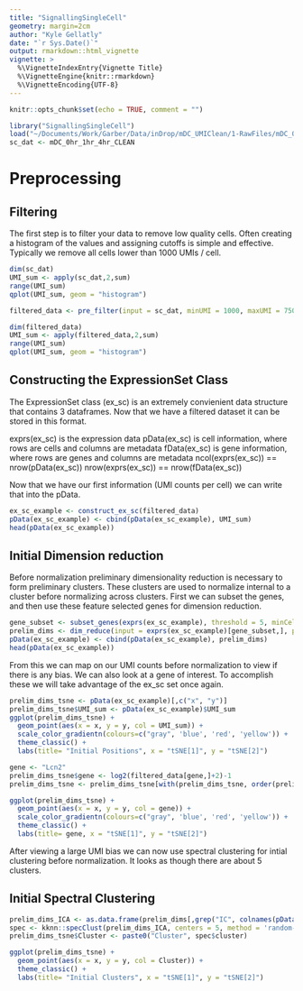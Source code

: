 ```yaml
---
title: "SignallingSingleCell"
geometry: margin=2cm
author: "Kyle Gellatly"
date: "`r Sys.Date()`"
output: rmarkdown::html_vignette
vignette: >
  %\VignetteIndexEntry{Vignette Title}
  %\VignetteEngine{knitr::rmarkdown}
  %\VignetteEncoding{UTF-8}
---
```


```r
knitr::opts_chunk$set(echo = TRUE, comment = "")
```


```r
library("SignallingSingleCell")
load("~/Documents/Work/Garber/Data/inDrop/mDC_UMIClean/1-RawFiles/mDC_0hr_1hr_4hr_CLEAN.Rdata")
sc_dat <- mDC_0hr_1hr_4hr_CLEAN
```

# Preprocessing

## Filtering

The first step is to filter your data to remove low quality cells. Often creating a histogram of the values and assigning cutoffs is simple and effective. Typically we remove all cells lower than 1000 UMIs / cell.

```r
dim(sc_dat)
UMI_sum <- apply(sc_dat,2,sum)
range(UMI_sum)
qplot(UMI_sum, geom = "histogram")

filtered_data <- pre_filter(input = sc_dat, minUMI = 1000, maxUMI = 7500, threshold = 1, minCells = 10)

dim(filtered_data)
UMI_sum <- apply(filtered_data,2,sum)
range(UMI_sum)
qplot(UMI_sum, geom = "histogram")
```

## Constructing the ExpressionSet Class

The ExpressionSet class (ex_sc) is an extremely convienient data structure that contains 3 dataframes. Now that we have a filtered dataset it can be stored in this format.

exprs(ex_sc) is the expression data
pData(ex_sc) is cell information, where rows are cells and columns are metadata
fData(ex_sc) is gene information, where rows are genes and columns are metadata
ncol(exprs(ex_sc)) == nrow(pData(ex_sc))
nrow(exprs(ex_sc)) == nrow(fData(ex_sc))

Now that we have our first information (UMI counts per cell) we can write that into the pData.

```r
ex_sc_example <- construct_ex_sc(filtered_data)
pData(ex_sc_example) <- cbind(pData(ex_sc_example), UMI_sum)
head(pData(ex_sc_example))
```

## Initial Dimension reduction

Before normalization preliminary dimensionality reduction is necessary to form preliminary clusters. These clusters are used to normalize internal to a cluster before normalizing across clusters. First we can subset the genes, and then use these feature selected genes for dimension reduction.

```r
gene_subset <- subset_genes(exprs(ex_sc_example), threshold = 5, minCells = 50)
prelim_dims <- dim_reduce(input = exprs(ex_sc_example)[gene_subset,], pre_reduce = "ICA", nComp = 10, tSNE_perp = 30, print_progress=TRUE)
pData(ex_sc_example) <- cbind(pData(ex_sc_example), prelim_dims)
head(pData(ex_sc_example))
```

From this we can map on our UMI counts before normalization to view if there is any bias. We can also look at a gene of interest. To accomplish these we will take advantage of the ex_sc set once again.

```r
prelim_dims_tsne <- pData(ex_sc_example)[,c("x", "y")]
prelim_dims_tsne$UMI_sum <- pData(ex_sc_example)$UMI_sum
ggplot(prelim_dims_tsne) + 
  geom_point(aes(x = x, y = y, col = UMI_sum)) +
  scale_color_gradientn(colours=c("gray", 'blue', 'red', 'yellow')) +
  theme_classic() + 
  labs(title= "Initial Positions", x = "tSNE[1]", y = "tSNE[2]")

gene <- "Lcn2"
prelim_dims_tsne$gene <- log2(filtered_data[gene,]+2)-1
prelim_dims_tsne <- prelim_dims_tsne[with(prelim_dims_tsne, order(prelim_dims_tsne[,"gene"])), ]

ggplot(prelim_dims_tsne) + 
  geom_point(aes(x = x, y = y, col = gene)) +
  scale_color_gradientn(colours=c("gray", 'blue', 'red', 'yellow')) +
  theme_classic() + 
  labs(title= gene, x = "tSNE[1]", y = "tSNE[2]")
```

After viewing a large UMI bias we can now use spectral clustering for intial clustering before normalization. It looks as though there are about 5 clusters.

## Initial Spectral Clustering


```r
prelim_dims_ICA <- as.data.frame(prelim_dims[,grep("IC", colnames(pData(ex_sc_example)))])
spec <- kknn::specClust(prelim_dims_ICA, centers = 5, method = 'random-walk')
prelim_dims_tsne$Cluster <- paste0("Cluster", spec$cluster)

ggplot(prelim_dims_tsne) + 
  geom_point(aes(x = x, y = y, col = Cluster)) +
  theme_classic() + 
  labs(title= "Initial Clusters", x = "tSNE[1]", y = "tSNE[2]")
```
